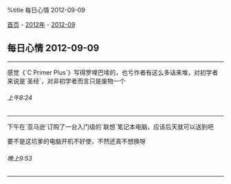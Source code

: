 %title 每日心情 2012-09-09

[[../../../index|首页]] - [[../index|2012年]] - [[index|2012-09]]
==每日心情 2012-09-09==
----
感觉《`C Primer Plus`》写得罗哩巴嗦的，也亏作者有这么多话来堆，对初学者来说是`圣经`，对非初学者而言只是废物一个
======上午8:24======
----
下午在`亚马逊`订购了一台入门级的`联想`笔记本电脑，应该后天就可以送到吧

要不是这坑爹的电脑开机不好使，不然还真不想换呀
======晚上9:53======
----
